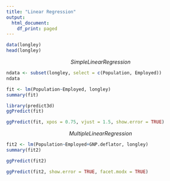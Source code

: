 ---
title: "Linear Regression"
output:
  html_document:
    df_print: paged
---


```{r}
data(longley)
head(longley)
```
$$ Simple Linear Regression$$
```{r}
ndata <- subset(longley, select = c(Population, Employed))
ndata
```
```{r}
fit <- lm(Population~Employed, longley)
summary(fit)
```
```{r}
library(predict3d)
ggPredict(fit)
```
```{r}
ggPredict(fit, xpos = 0.75, vjust = 1.5, show.error = TRUE)
```
$$ Multiple Linear Regression $$
```{r}
fit2 <- lm(Population~Employed+GNP.deflator, longley) 
summary(fit2)
```
```{r}
ggPredict(fit2)
```
```{r}
ggPredict(fit2, show.error = TRUE, facet.modx = TRUE)
```

